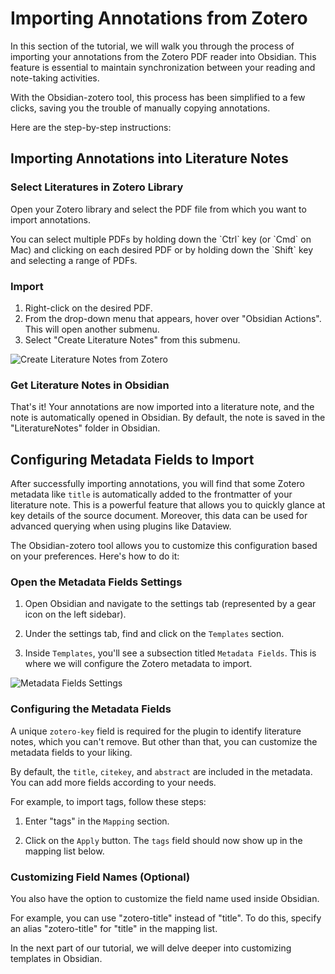 # Importing Annotations from Zotero

In this section of the tutorial, we will walk you through the process of importing your annotations from the Zotero PDF reader into Obsidian. This feature is essential to maintain synchronization between your reading and note-taking activities.

With the Obsidian-zotero tool, this process has been simplified to a few clicks, saving you the trouble of manually copying annotations.

Here are the step-by-step instructions:


## Importing Annotations into Literature Notes

<Steps>

### Select Literatures in Zotero Library

Open your Zotero library and select the PDF file from which you want to import annotations. 

<Callout>
You can select multiple PDFs by holding down the `Ctrl` key (or `Cmd` on Mac) and clicking 
on each desired PDF or by holding down the `Shift` key and selecting a range of PDFs.
</Callout>

### Import

1. Right-click on the desired PDF.
2. From the drop-down menu that appears, hover over "Obsidian Actions". This will open another submenu.
3. Select "Create Literature Notes" from this submenu.

![Create Literature Notes from Zotero](/img/zotero-create-notes.png)

### Get Literature Notes in Obsidian

That's it! Your annotations are now imported into a literature note, and the note is automatically opened in Obsidian. 
By default, the note is saved in the "LiteratureNotes" folder in Obsidian.

</Steps>

## Configuring Metadata Fields to Import

After successfully importing annotations, you will find that some Zotero metadata like `title` is automatically added to the frontmatter of your literature note. This is a powerful feature that allows you to quickly glance at key details of the source document. Moreover, this data can be used for advanced querying when using plugins like Dataview.

The Obsidian-zotero tool allows you to customize this configuration based on your preferences. Here's how to do it:

<Steps>

### Open the Metadata Fields Settings

1. Open Obsidian and navigate to the settings tab (represented by a gear icon on the left sidebar).

2. Under the settings tab, find and click on the `Templates` section.

3. Inside `Templates`, you'll see a subsection titled `Metadata Fields`. This is where we will configure the Zotero metadata to import.

![Metadata Fields Settings](/img/setting-metadata-fields.png)

### Configuring the Metadata Fields

A unique `zotero-key` field is required for the plugin to identify literature notes, 
which you can't remove. But other than that, you can customize the metadata fields to your liking.

By default, the `title`, `citekey`, and `abstract` are included in the metadata. You can add more fields according to your needs.

For example, to import tags, follow these steps:

1. Enter "tags" in the `Mapping` section.

2. Click on the `Apply` button. The `tags` field should now show up in the mapping list below.

### Customizing Field Names (Optional)

You also have the option to customize the field name used inside Obsidian. 

For example, you can use "zotero-title" instead of "title". 
To do this, specify an alias "zotero-title" for "title" in the mapping list.

</Steps>

In the next part of our tutorial, we will delve deeper into customizing templates in Obsidian. 